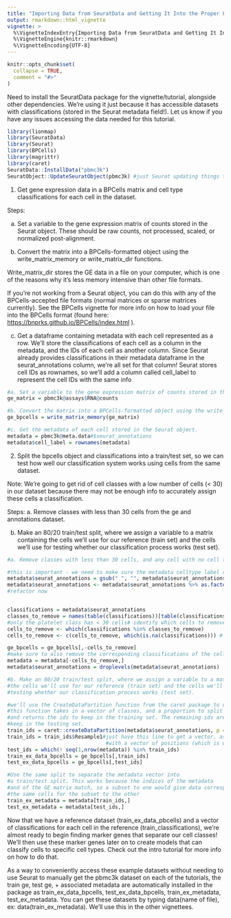 ```yaml
---
title: "Importing Data from SeuratData and Getting It Into the Proper Format"
output: rmarkdown::html_vignette
vignette: >
  %\VignetteIndexEntry{Importing Data from SeuratData and Getting It Into the Proper Format}
  %\VignetteEngine{knitr::rmarkdown}
  %\VignetteEncoding{UTF-8}
---
```


```r
knitr::opts_chunk$set(
  collapse = TRUE,
  comment = "#>"
)
```

Need to install the SeuratData package for the vignette/tutorial, alongside other dependencies. We're using it just because it has accessible datasets with classifications (stored in the Seurat metadata field!). Let us know if you have any issues accessing the data needed for this tutorial.

```r
library(lionmap)
library(SeuratData)
library(Seurat)
library(BPCells)
library(magrittr)
library(caret)
SeuratData::InstallData("pbmc3k")
SeuratObject::UpdateSeuratObject(pbmc3k) #just Seurat updating things to get it to work
```

1.  Get gene expression data in a BPCells matrix and cell type classifications for each cell in the dataset.

Steps:

a.  Set a variable to the gene expression matrix of counts stored in the Seurat object. These should be raw counts, not processed, scaled, or normalized post-alignment.

b.  Convert the matrix into a BPCells-formatted object using the write_matrix_memory or write_matrix_dir functions.

Write_matrix_dir stores the GE data in a file on your computer, which is one of the reasons why it's less memory intensive than other file formats.

If you're not working from a Seurat object, you can do this with any of the BPCells-accepted file formats (normal matrices or sparse matrices currently). See the BPCells vignette for more info on how to load your file into the BPCells format (found here: <https://bnprks.github.io/BPCells/index.html> ).

c.  Get a dataframe containing metadata with each cell represented as a row. We'll store the classifications of each cell as a column in the metadata, and the IDs of each cell as another column. Since Seurat already provides classifications in their metadata dataframe in the seurat_annotations column, we're all set for that column! Seurat stores cell IDs as rownames, so we'll add a column called cell_label to represent the cell IDs with the same info

```r
#a. Set a variable to the gene expression matrix of counts stored in the Seurat object. 
ge_matrix = pbmc3k@assays$RNA@counts

#b. Convert the matrix into a BPCells-formatted object using the write_matrix_memory or write_matrix_dir functions. 
ge_bpcells = write_matrix_memory(ge_matrix)

#c. Get the metadata of each cell stored in the Seurat object.
metadata = pbmc3k@meta.data#$seurat_annotations
metadata$cell_label = rownames(metadata)
```

2.  Split the bpcells object and classifications into a train/test set, so we can test how well our classification system works using cells from the same dataset.

Note: We're going to get rid of cell classes with a low number of cells (\< 30) in our dataset because there may not be enough info to accurately assign these cells a classification.

Steps: a. Remove classes with less than 30 cells from the ge and annotations dataset.

b.  Make an 80/20 train/test split, where we assign a variable to a matrix containing the cells we'll use for our reference (train set) and the cells we'll use for testing whether our classification process works (test set).

```r
#a. Remove classes with less than 30 cells, and any cell with no cell type classification. For the pbmc3k dataset, the data is stored with rows as gene names and columns as cell IDs. 

#this is important - we need to make sure the metadata celltype label column is formatted properly. To work with the package, you need to remove all spaces from the cell type annotations. You can do this in one line by using the str_replace_all function from the stringr package:
metadata$seurat_annotations = gsub(" ", "", metadata$seurat_annotations, fixed = TRUE)
metadata$seurat_annotations <- metadata$seurat_annotations %>% as.factor()#changing column type back as factor
#refactor now


classifications = metadata$seurat_annotations
classes_to_remove = names(table(classifications))[table(classifications) <= 30] 
#only the platelet class has < 30 cells# identify which cells to remove, and get their positions in the bpcells dataset
cells_to_remove <- which(classifications %in% classes_to_remove)
cells_to_remove <- c(cells_to_remove, which(is.na(classifications))) # remove cells with no classification

ge_bpcells = ge_bpcells[,-cells_to_remove]
#make sure to also remove the corresponding classifications of the cells we just
metadata = metadata[-cells_to_remove,]
metadata$seurat_annotations = droplevels(metadata$seurat_annotations)

#b. Make an 80/20 train/test split, where we assign a variable to a matrix containing
#the cells we'll use for our reference (train set) and the cells we'll use for 
#testing whether our classification process works (test set). 

#we'll use the CreateDataPartition function from the caret package to do this. 
#this function takes in a vector of classes, and a proportion to split each class by,
#and returns the ids to keep in the training set. The remaining ids are the ones we
#keep in the testing set. 
train_ids = caret::createDataPartition(metadata$seurat_annotations, p = .8)
train_ids = train_ids$Resample1#just have this line to get a vector, as opposed to a list
                                #with a vector of positions (which is what the function                                     #normally returns)
test_ids = which(! seq(1,nrow(metadata)) %in% train_ids)
train_ex_data_bpcells = ge_bpcells[,train_ids]
test_ex_data_bpcells = ge_bpcells[,test_ids]

#Use the same split to separate the metadata vector into
#a train/test split. This works because the indices of the metadata 
#and of the GE matrix match, so a subset to one would give data corresponding to
#the same cells for the subset to the other
train_ex_metadata = metadata[train_ids,]
test_ex_metadata = metadata[test_ids,]

```

Now that we have a reference dataset (train_ex_data_pbcells) and a vector of classifications for each cell in the reference (train_classifications), we're almost ready to begin finding marker genes that separate our cell classes! We'll then use these marker genes later on to create models that can classify cells to specific cell types. Check out the intro tutorial for more info on how to do that.

As a way to conveniently access these example datasets without needing to use Seurat to manually get the pbmc3k dataset on each of the tutorials, the train ge, test ge, + associated metadata are automatically installed in the package as train_ex_data_bpcells, test_ex_data_bpcells, train_ex_metadata, test_ex_metadata. You can get these datasets by typing data(name of file), ex: data(train_ex_metadata). We'll use this in the other vignettees.
